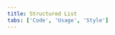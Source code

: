 ```yaml
---
title: Structured List
tabs: ['Code', 'Usage', 'Style']
---
```


<ComponentCode
    name="Structured list"
    component="structured-list" 
    variation="structured-list"
    experimental="true"
    hasReactVersion="true"
    >
</ComponentCode>
<ComponentCode
    name="Structured list with selection"
    component="structured-list" 
    variation="structured-list--selection"
    experimental="true"
    hasReactVersion="true"
    >
</ComponentCode>
<ComponentDocs component="structured-list" experimental="true"></ComponentDocs>
